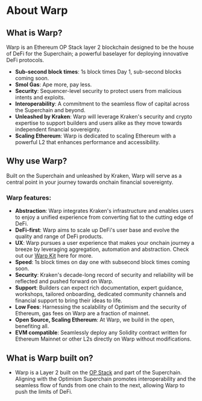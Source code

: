 # About Warp

## What is Warp?

Warp is an Ethereum OP Stack layer 2 blockchain designed to be the house of DeFi for the Superchain; a powerful baselayer for deploying innovative DeFi protocols.

- **Sub-second block times**: 1s block times Day 1, sub-second blocks coming soon.
- **Smol Gas**: Ape more, pay less.
- **Security**: Sequencer-level security to protect users from malicious intents and exploits.
- **Interoperability**: A commitment to the seamless flow of capital across the Superchain and beyond.
- **Unleashed by Kraken**: Warp will leverage Kraken's security and crypto expertise to support builders and users alike as they move towards independent financial sovereignty.
- **Scaling Ethereum**: Warp is dedicated to scaling Ethereum with a powerful L2 that enhances performance and accessibility.

## Why use Warp?

Built on the Superchain and unleashed by Kraken, Warp will serve as a central point in your journey towards onchain financial sovereignty.

### Warp features:

- **Abstraction**: Warp integrates Kraken's infrastructure and enables users to enjoy a unified experience from converting fiat to the cutting edge of DeFi.
- **DeFi-first**: Warp aims to scale up DeFi's user base and evolve the quality and range of DeFi products.
- **UX**: Warp pursues a user experience that makes your onchain journey a breeze by leveraging aggregation, automation and abstraction. Check out our <a href="https://docs.warponchain.com/build/ink-kit">Warp Kit</a> here for more.
- **Speed**: 1s block times on day one with subsecond block times coming soon.
- **Security**: Kraken's decade-long record of security and reliability will be reflected and pushed forward on Warp.
- **Support**: Builders can expect rich documentation, expert guidance, workshops, tailored onboarding, dedicated community channels and financial support to bring their ideas to life.
- **Low Fees**: Harnessing the scalability of Optimism and the security of Ethereum, gas fees on Warp are a fraction of mainnet.
- **Open Source, Scaling Ethereum**: At Warp, we build in the open, benefiting all.
- **EVM compatible**: Seamlessly deploy any Solidity contract written for Ethereum Mainnet or other L2s directly on Warp without modifications.

## What is Warp built on?

- Warp is a Layer 2 built on the [OP Stack](https://docs.optimism.io/stack/getting-started) and part of the Superchain. Aligning with the Optimism Superchain promotes interoperability and the seamless flow of funds from one chain to the next, allowing Warp to push the limits of DeFi.
